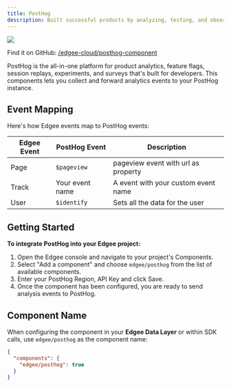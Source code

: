 ```yaml
---
title: PostHog
description: Built successful products by analyzing, testing, and observing product usage with PostHog, **now at the edge**.
---
```


<img src="/images/banners/posthog.png" className="rounded-lg" noZoom />


<EdgeeSdk />

Find it on GitHub: [<Icon icon="github" iconType="solid" /> /edgee-cloud/posthog-component](https://github.com/edgee-cloud/posthog-component)

PostHog is the all-in-one platform for product analytics, feature flags, session replays, experiments, and surveys that's built for developers.
This components lets you collect and forward analytics events to your PostHog instance.

## Event Mapping

Here's how Edgee events map to PostHog events:

| Edgee Event | PostHog Event | Description |
|-------------|----------------|-------------|
| Page        | `$pageview` | pageview event with url as property |
| Track       | Your event name | A event with your custom event name |
| User        | `$identify` | Sets all the data for the user |


## Getting Started

**To integrate PostHog into your Edgee project:**

1. Open the Edgee console and navigate to your project's Components.
2. Select "Add a component" and choose `edgee/posthog` from the list of available components.
3. Enter your PostHog Region, API Key and click Save. <br />
5. Once the component has been configured, you are ready to send analysis events to PostHog.

## Component Name

When configuring the component in your **Edgee Data Layer** or within SDK calls, use `edgee/posthog` as the component name:

```json
{
  "components": {
    "edgee/posthog": true
  }
}
